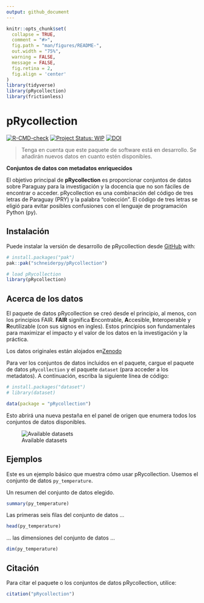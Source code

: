 ```yaml
---
output: github_document
---
```


<!-- README.md is generated from README.Rmd. Please edit that file -->

```r
knitr::opts_chunk$set(
  collapse = TRUE,
  comment = "#>",
  fig.path = "man/figures/README-",
  out.width = "75%",
  warning = FALSE,
  message = FALSE,
  fig.retina = 2,
  fig.align = 'center'
)
library(tidyverse)
library(pRycollection)
library(frictionless)
```

# pRycollection

<!-- badges: start -->
[![R-CMD-check](https://github.com/schneiderpy/pRycollection/actions/workflows/R-CMD-check.yml/badge.svg)](https://github.com/schneiderpy/pRycollection/actions/workflows/R-CMD-check.yml)
[![Project Status: WIP](https://www.repostatus.org/badges/latest/wip.svg)](https://www.repostatus.org/#wip)
[![DOI](https://zenodo.org/badge/DOI/10.5281/zenodo.16744968.svg)](https://doi.org/10.5281/zenodo.16744968)

<!-- badges: end -->

> Tenga en cuenta que este paquete de software está en desarrollo.
Se añadirán nuevos datos en cuanto estén disponibles.


**Conjuntos de datos con metadatos enriquecidos**

El objetivo principal de **pRycollection** es proporcionar conjuntos de
datos sobre Paraguay para la investigación y la docencia que no son
fáciles de encontrar o acceder. pRycollection es una combinación del
código de tres letras de Paraguay (PRY) y la palabra "colección". El
código de tres letras se eligió para evitar posibles confusiones con el
lenguaje de programación Python (py).



## Instalación

Puede instalar la versión de desarrollo de pRycollection desde
[GitHub](https://github.com/schneiderpy) with:

```r
# install.packages("pak")
pak::pak("schneiderpy/pRycollection")

# load pRycollection
library(pRycollection)
```

## Acerca de los datos

El paquete de datos pRycollection se creó desde el principio, al menos,
con los principios FAIR. **FAIR** significa **E**ncontrable, **A**ccesible,
**I**nteroperable y **R**eutilizable (con sus signos en ingles). Estos
principios son fundamentales para maximizar el impacto y el valor de los
datos en la investigación y la práctica.

Los datos originales están alojados en[Zenodo](https://doi.org/10.5281/zenodo.16729963)

Para ver los conjuntos de datos incluidos en el paquete, cargue el
paquete de datos `pRycollection` y el paquete `dataset`
(para acceder a los metadatos). A continuación, escriba la siguiente
línea de código:

```r
# install.packages("dataset")
# library(dataset)

data(package = "pRycollection")
```

Esto abrirá una nueva pestaña en el panel de origen que enumera todos
los conjuntos de datos disponibles.

![Available datasets](man/figures/Pane_pRycollection_datasets.png)

## Ejemplos

Este es un ejemplo básico que muestra cómo usar pRycollection.
Usemos el conjunto de datos `py_temperature`.

Un resumen del conjunto de datos elegido.

```r
summary(py_temperature)
```

Las primeras seis filas del conjunto de datos ...

```r
head(py_temperature)
```

... las dimensiones del conjunto de datos ...

```r
dim(py_temperature)
```



## Citación

Para citar el paquete o los conjuntos de datos pRycollection, utilice:

```r
citation("pRycollection")
```



